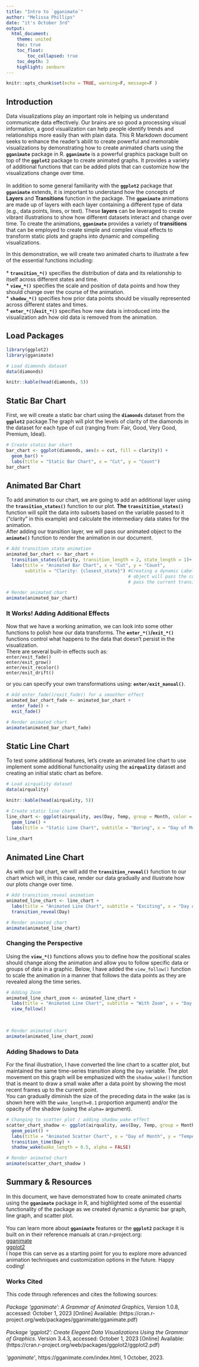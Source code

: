```yaml
---
title: "Intro to `gganimate`"
author: "Melissa Phillips"
date: "it's October 3rd"
output:
  html_document:
    theme: united
    toc: true
    toc_float:
        toc_collapsed: true
    toc_depth: 3
    highlight: zenburn
---
```


```r
knitr::opts_chunk$set(echo = TRUE, warning=F, message=F )
```

## Introduction
Data visualizations play an important role in helping us understand communicate data effectively. Our brains are so good a processing visual information, a good visualization can help people identify trends and relationships more easily than with plain data. This R Markdown document seeks to enhance the reader's abilit to create powerful and memorable visualizations by demonstrating how to create animated charts using the **`gganimate`** package in R. **`gganimate`** is a powerful graphics package built on top of the **`ggplot2`** package to create animated graphs. It provides a variety of additional functions that can be added plots that can customize how the visualizations change over time. 
<br>
<br>
In addition to some general familiarity with the **`ggplot2`** package that **`gganimate`** extends, it is important to understand how the concepts of **Layers** and **Transitions** function in the package. The **`gganimate`** animations are made up of layers with each layer containing a different type of data (e.g., data points, lines, or text). These **layers** can be leveraged to create vibrant illustrations to show how different datasets interact and change over time. To create the animations, **`gganimate`** provides a variety of **transitions** that can be employed to create simple and complex visual effects to transform static plots and graphs into dynamic and compelling visualizations. 
<br>

In this demonstration, we will create two animated charts to illustrate a few of the essential functions including: 
<br>
<br>
 *    **`transition_*()`** specifies the distribution of data and its relationship to itself across different states and time.
<br>
  *   **`view_*()`** specifies the scale and position of data points and how they should change over the course of the animation. 
<br>
  *   **`shadow_*()`** specifies how prior data points should be visually represented across different states and times. 
<br>
  *   **`enter_*()`/`exit_*()`** specifies how new data is introduced into the visualization adn how old data is removed from the animation. 



## Load Packages

```r
library(ggplot2)
library(gganimate)
```


```r
# Load diamonds dataset
data(diamonds)
```

```r
knitr::kable(head(diamonds, 5))
```

## Static Bar Chart
First, we will create a static bar chart using the **`diamonds`** dataset from the **`ggplot2`** package.The graph will plot the levels of clarity of the diamonds in the dataset for each type of cut (ranging from: Fair, Good, Very Good, Premium, Ideal).

```r

# Create static bar chart
bar_chart <- ggplot(diamonds, aes(x = cut, fill = clarity)) +
  geom_bar() +
  labs(title = "Static Bar Chart", x = "Cut", y = "Count") 
bar_chart
```

## Animated Bar Chart
To add animation to our chart, we are going to add an additional layer using the **`transition_states()`** function to our plot. **The `transitition_states()`** function will split the data into subsets based on the variable passed to it ("clarity" in this example) and calculate the intermediary data states for the animation. 
<br>
After adding our transition layer, we will pass our animated object to the **`animate()`** function to render the animation in our document. 
```r
# Add transition_state animation
animated_bar_chart <- bar_chart +
  transition_states(clarity, transition_length = 2, state_length = 1)+ 
  labs(title = "Animated Bar Chart", x = "Cut", y = "Count", 
       subtitle = "Clarity: {closest_state}") #Creating a dynamic Label: the {closest_state}
                                              # object will pass the current transition that will 
                                              # pass the current transition state as the text for the subtitle

# Render animated chart
animate(animated_bar_chart)
```

### It Works! Adding Additional Effects
Now that we have a working animation, we can look into some other functions to polish how our data transforms. The **`enter_*()`/`exit_*()`** functions control what happens to the data that doesn't persist in the visualization. 
<br>
There are several built-in effects such as:  
   `enter/exit_fade()` <br>
   `enter/exit_grow()` <br>
   `enter/exit_recolor()` <br>
   `enter/exit_drift() ` 

or you can specify your own transformations using:  **`enter/exit_manual()`**.

```r
# Add enter_fade()/exit_fade() for a smoother effect 
animated_bar_chart_fade <- animated_bar_chart +
  enter_fade() +
  exit_fade()

# Render animated chart
animate(animated_bar_chart_fade)
```

## Static Line Chart
To test some additional features, let's create an animated line chart to use implement some additional functionality using the **`airquality`** dataset and creating an initial static chart as before.

```r
# Load airquality dataset
data(airquality)
```

```r
knitr::kable(head(airquality, 5))
```

```r
# Create static line chart
line_chart <- ggplot(airquality, aes(Day, Temp, group = Month, color = factor(Month))) +
  geom_line() +
  labs(title = "Static Line Chart", subtitle = "Boring", x = "Day of Month", y = "Temperature") 
  
line_chart
```

## Animated Line Chart 
As with our bar chart, we will add the **`transition_reveal()`** function to our chart which will, in this case, render our data gradually and illustrate how our plots change over time.  

```r
# Add transition_reveal animation
animated_line_chart <- line_chart +
  labs(title = "Animated Line Chart", subtitle = "Exciting", x = "Day of Month", y = "Temperature")+
  transition_reveal(Day)

# Render animated chart
animate(animated_line_chart)


```

### Changing the Perspective
Using the **`view_*()`** functions allows you to define how the positional scales should change along the animation and allow you to follow specific data or groups of data in a graphic. Below, I have added the `view_follow()` function to scale the animation in a manner that follows the data points as they are revealed along the time series. 

```r
# Adding Zoom
animated_line_chart_zoom <- animated_line_chart +
  labs(title = "Animated Line Chart", subtitle = "With Zoom", x = "Day of Month", y = "Temperature")+
  view_follow()
  
 

# Render animated chart
animate(animated_line_chart_zoom)

```

### Adding Shadows to Data 
For the final illustration, I have converted the line chart to a scatter plot, but maintained the same time-series transition along the `Day` variable. The plot movement on this graph will be emphasized with the `shadow_wake()` function that is meant to draw a small wake after a data point by showing the most recent frames up to the current point. 
<br>
You can gradually diminish the size of the preceding data in the wake (as is shown here with the `wake_length=0.1` proportion argument) and/or the opacity of the shadow (using the `alpha=` argument).
```r

# Changing to scatter plot / adding shadow_wake effect
scatter_chart_shadow <- ggplot(airquality, aes(Day, Temp, group = Month, color = factor(Month)))+
  geom_point() +
  labs(title = "Animated Scatter Chart", x = "Day of Month", y = "Temperature")+ 
  transition_time(Day) +
  shadow_wake(wake_length = 0.5, alpha = FALSE)

# Render animated chart
animate(scatter_chart_shadow )
```


## Summary & Resources
In this document, we have demonstrated how to create animated charts using the **`gganimate`** package in R, and highlighted some of the essential functionality of the package as we created dynamic a dynamic bar graph, line graph, and scatter plot.
<br>
<br>
You can learn more about **`gganimate`** features or the **`ggplot2`** package it is built on in their reference manuals at cran.r-project.org: 
<br>
[gganimate](https://cran.r-project.org/web/packages/gganimate/gganimate.pdf) 
<br>
[ggplot2](https://cran.r-project.org/web/packages/ggplot2/ggplot2.pdf)
<br>
I hope this can serve as a starting point for you to explore more advanced animation techniques and customization options in the future. Happy coding!

### Works Cited
This code through references and cites the following sources:
<br>
<br>
*Package 'gganimate': A Grammar of Animated Graphics*, Version 1.0.8, accessed: October 1, 2023 [Online] Available: (https://cran.r-project.org/web/packages/gganimate/gganimate.pdf) 
<br>
<br>
*Package 'ggplot2': Create Elegant Data Visualizations Using the Grammar of Graphics*. Version 3.4.3, accessed: October 1, 2023 [Online] Available: (https://cran.r-project.org/web/packages/ggplot2/ggplot2.pdf)
<br>
<br>
*'gganimate'*, https://gganimate.com/index.html, 1 October, 2023.
